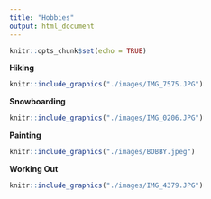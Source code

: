 ```yaml
---
title: "Hobbies"
output: html_document
---
```


```r
knitr::opts_chunk$set(echo = TRUE)
```

**Hiking**

```r
knitr::include_graphics("./images/IMG_7575.JPG")
```

**Snowboarding**

```r
knitr::include_graphics("./images/IMG_0206.JPG")
```

**Painting**

```r
knitr::include_graphics("./images/BOBBY.jpeg")
```

**Working Out**

```r
knitr::include_graphics("./images/IMG_4379.JPG")
```
